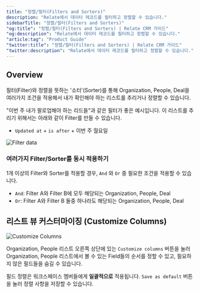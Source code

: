 ```yaml
---
title: "정렬/필터(Filters and Sorters)"
description: "Relate에서 데이터 레코드를 필터하고 정렬할 수 있습니다."
sidebarTitle: "정렬/필터(Filters and Sorters)"
"og:title": "정렬/필터(Filters and Sorters) | Relate CRM 가이드"
"og:description": "Relate에서 데이터 레코드를 필터하고 정렬할 수 있습니다."
"article:tag": "Product Guide"
"twitter:title": "정렬/필터(Filters and Sorters) | Relate CRM 가이드"
"twitter:description": "Relate에서 데이터 레코드를 필터하고 정렬할 수 있습니다."
---
```


## Overview
필터(Filter)와 정렬을 뜻하는 '소터'(Sorter)를 통해 Organization, People, Deal을 여러가지 조건을 적용해서 내가 확인해야 하는 리스트를 추리거나 정렬할 수 있습니다.

"이번 주 내가 팔로업해야 하는 리드들"과 같은 필터가 좋은 예시입니다. 이 리스트를 추리기 위해서는 아래와 같이 Filter를 만들 수 있습니다.

- `Updated at` \+ `is after` \+ 이번 주 월요일

![Filter data](/images/features/filter-date.png)

### 여러가지 Filter/Sorter를 동시 적용하기

1개 이상의 Filter와 Sorter를 적용할 경우, `And` 와 `Or` 중 필요한 조건을 적용할 수 있습니다.
- `And`: Filter A와 Filter B에 모두 해당되는 Organization, People, Deal
- `Or`: Filter A와 Filter B 둘중 하나라도 해당되는 Organization, People, Deal

## 리스트 뷰 커스터마이징 (Customize Columns)

![Customize Columns](/images/features/customize-columns.png)

Organization, People 리스트 오른쪽 상단에 있는 `Customize columns` 버튼을 눌러 Organization, People 리스트에서 볼 수 있는 Field들의 순서를 정할 수 있고, 필요하지 않은 필드들을 숨길 수 있습니다.

필드 정렬은 워크스페이스 멤버들에게 **일괄적으로** 적용됩니다. `Save as default` 버튼을 눌러 정렬 사항을 저장할 수 있습니다.
